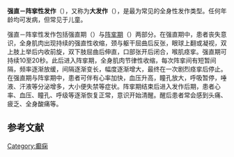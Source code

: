 {{medical}}
{{Infobox disease
| Name           = 强直－阵挛性发作
| Image          =
| Caption        =
| Field          = [[神经内科|神经内科]]
| DiseasesDB     =
| ICD10          = {{ICD10|G|40|3|g|40}}
| ICD9           = {{ICD9|345.3}}
| ICDO           =
| OMIM           =
| MedlinePlus    = 000695
| eMedicineSubj  = neuro
| eMedicineTopic = 376
| MeshID         = D004830
}}
'''强直－阵挛性发作'''（{{lang-en|tonic-clonic seizure}}），又称为'''大发作'''（{{lang-en|grand mal seizure}}），是最为常见的全身性发作类型。任何年龄均可发病，但常见于儿童。{{r|he}}

强直－阵挛性发作包括强直期（{{lang|en|tonic phase}}）与[[阵挛性状态|阵挛期]]（{{lang|en|clonic phase}}）两部分。在强直期中，患者丧失意识，全身肌肉出现持续的强直性收缩，颈与躯干屈曲后反张，眼球上翻或凝视，双上肢上举后内收前旋，双下肢屈曲后伸直，口部张开后闭合，喉肌痉挛。强直期可持续10至20秒。此后进入阵挛期，全身肌肉节律性收缩，每次阵挛间有短暂间隔，频率逐渐放缓，间隔逐渐变长，幅度逐渐增大，最终在一次剧烈痉挛后停止。在强直期与阵挛期中，患者可伴有心率加快，血压升高，瞳孔放大，呼吸暂停，唾液、汗液等分泌增多，大小便失禁等症状。阵挛期结束后进入发作后期，患者心率、血压、瞳孔、呼级等逐渐恢复正常，意识开始清醒。醒后患者常会感到头痛、疲乏、全身酸痛等。{{r|he}}{{r|gnsjk}}

== 参考文献 ==
{{reflist|refs=
<ref name=he>{{cite book|title=《癫痫诊断与防治》|editor=何振艳,周红|publisher=延边人民出版社|year=2001}}</ref>
<ref name=gnsjk>{{cite web|url=http://www.gnsjk.com/secsite/detail.aspx?id=534|title=强直-阵挛性发作（generalized tonic-clonic seizure, GTCS）|author=刘强强|publisher=上海交通大学医学院附属仁济医院功能神经科}}{{dead link|date=2018年2月 |bot=InternetArchiveBot |fix-attempted=yes }}</ref>
}}

[[Category:癫痫|Category:癫痫]]